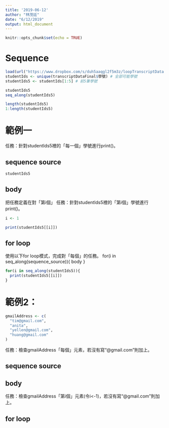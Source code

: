 ```yaml
---
title: '2019-06-12'
author: "林茂廷"
date: "6/12/2019"
output: html_document
---
```


```r
knitr::opts_chunk$set(echo = TRUE)
```

# Sequence

```r
load(url("https://www.dropbox.com/s/duh5aaqgl2f5m3z/loopTranscriptData.Rda?raw=1"))
studentIds <- unique(transcriptDataFinal$學號) # 全部可能學號
studentIds5 <- studentIds[1:5] # 前5筆學號
```

```r
studentIds5
seq_along(studentIds5)
```

```r
length(studentIds5)
1:length(studentIds5)
```

# 範例一

任務：針對studentIds5裡的「每一個」學號進行print()。

## sequence source
```r
studentIds5
```

## body 
把任務定義在對「第i個」
任務：針對studentIds5裡的「第i個」學號進行print()。
```r
i <- 1

print(studentIds5[[i]])
```

## for loop 

使用以下for loop模式，完成對「每個」的任務。
for(i in seq_along(sequence_source)){
  body
}
```r
for(i in seq_along(studentIds5)){
  print(studentIds5[[i]])
}
```

# 範例2：

```r
gmailAddress <- c(
  "tim@gmail.com",
  "anita",
  "yellen@gmail.com",
  "huang@gmail.com"
)
```

任務：檢查gmailAddress「每個」元素，若沒有寫“@gmail.com”則加上。

## sequence source

## body
任務：檢查gmailAddress「第i個」元素(令i<-1)，若沒有寫“@gmail.com”則加上。

## for loop


















